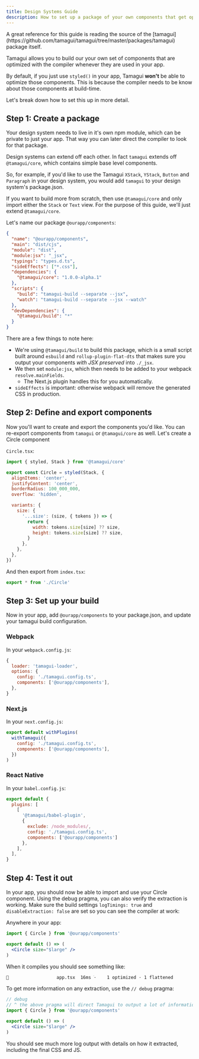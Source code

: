 ```yaml
---
title: Design Systems Guide
description: How to set up a package of your own components that get optimized.
---
```


<Notice>
  A great reference for this guide is reading the source of the
  [tamagui](https://github.com/tamagui/tamagui/tree/master/packages/tamagui) package itself.
</Notice>

Tamagui allows you to build our your own set of components that are optimized with the compiler whenever they are used in your app.

By default, if you just use `styled()` in your app, Tamagui **won't** be able to optimize those components. This is because the compiler needs to be know about those components at build-time.

Let's break down how to set this up in more detail.

## Step 1: Create a package

Your design system needs to live in it's own npm module, which can be private to just your app. That way you can later direct the compiler to look for that package.

Design systems can extend off each other. In fact `tamagui` extends off `@tamagui/core`, which contains simple base level components.

So, for example, if you'd like to use the Tamagui `XStack`, `YStack`, `Button` and `Paragraph` in your design system, you would add `tamagui` to your design system's package.json.

If you want to build more from scratch, then use `@tamagui/core` and only import either the `Stack` or `Text` view. For the purpose of this guide, we'll just extend `@tamagui/core`.

Let's name our package `@ourapp/components`:

```json
{
  "name": "@ourapp/components",
  "main": "dist/cjs",
  "module": "dist",
  "module:jsx": "_jsx",
  "typings": "types.d.ts",
  "sideEffects": ["*.css"],
  "dependencies": {
    "@tamagui/core": "1.0.0-alpha.1"
  },
  "scripts": {
    "build": "tamagui-build --separate --jsx",
    "watch": "tamagui-build --separate --jsx --watch"
  },
  "devDependencies": {
    "@tamagui/build": "*"
  }
}
```

There are a few things to note here:

- We're using `@tamagui/build` to build this package, which is a small script built around `esbuild` and `rollup-plugin-flat-dts` that makes sure you output your components _with JSX preserved_ into `./_jsx`.
- We then set `module:jsx`, which then needs to be added to your webpack `resolve.mainFields`.
  - The Next.js plugin handles this for you automatically.
- `sideEffects` is important: otherwise webpack will remove the generated CSS in production.

## Step 2: Define and export components

Now you'll want to create and export the components you'd like. You can re-export components from `tamagui` or `@tamagui/core` as well. Let's create a Circle component

`Circle.tsx`:

```jsx
import { styled, Stack } from '@tamagui/core'

export const Circle = styled(Stack, {
  alignItems: 'center',
  justifyContent: 'center',
  borderRadius: 100_000_000,
  overflow: 'hidden',

  variants: {
    size: {
      '...size': (size, { tokens }) => {
        return {
          width: tokens.size[size] ?? size,
          height: tokens.size[size] ?? size,
        }
      },
    },
  },
})
```

And then export from `index.tsx`:

```jsx
export * from './Circle'
```

## Step 3: Set up your build

Now in your app, add `@ourapp/components` to your package.json, and update your tamagui build configuration.

### Webpack

In your `webpack.config.js`:

```js
{
  loader: 'tamagui-loader',
  options: {
    config: './tamagui.config.ts',
    components: ['@ourapp/components'],
  },
}
```

### Next.js

In your `next.config.js`:

```js
export default withPlugins(
  withTamagui({
    config: './tamagui.config.ts',
    components: ['@ourapp/components'],
  })
)
```

### React Native

In your `babel.config.js`:

```js
export default {
  plugins: [
    [
      '@tamagui/babel-plugin',
      {
        exclude: /node_modules/,
        config: './tamagui.config.ts',
        components: ['@ourapp/components']
      },
    ],
  ],
}
```

## Step 4: Test it out

In your app, you should now be able to import and use your Circle component. Using the debug pragma, you can also verify the extraction is working. Make sure the build settings `logTimings: true` and `disableExtraction: false` are set so you can see the compiler at work:

Anywhere in your app:

```jsx
import { Circle } from '@ourapp/components'

export default () => (
  <Circle size="$large" />
)
```

When it compiles you should see something like:

```bash
🥚                  app.tsx  16ms ׁ·    1 optimized · 1 flattened
```

To get more information on any extraction, use the `// debug` pragma:

```jsx
// debug
// ^ the above pragma will direct Tamagui to output a lot of information on the extraction
import { Circle } from '@ourapp/components'

export default () => (
  <Circle size="$large" />
)
```

You should see much more log output with details on how it extracted, including the final CSS and JS.
